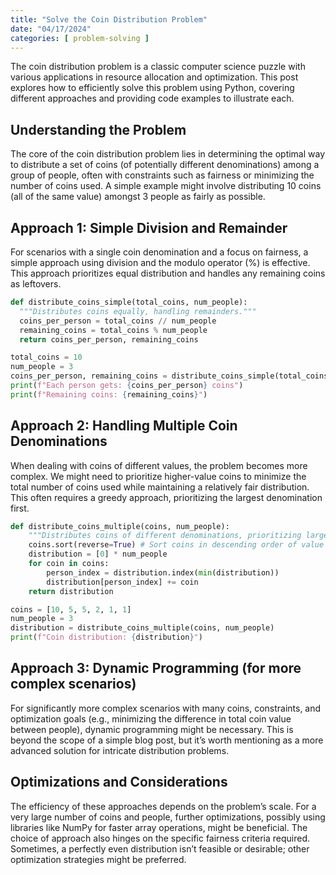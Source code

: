 ```yaml
---
title: "Solve the Coin Distribution Problem"
date: "04/17/2024"
categories: [ problem-solving ]
---
```


The coin distribution problem is a classic computer science puzzle with various applications in resource allocation and optimization.  This post explores how to efficiently solve this problem using Python, covering different approaches and providing code examples to illustrate each.

## Understanding the Problem

The core of the coin distribution problem lies in determining the optimal way to distribute a set of coins (of potentially different denominations) among a group of people, often with constraints such as fairness or minimizing the number of coins used.  A simple example might involve distributing 10 coins (all of the same value) amongst 3 people as fairly as possible.

##  Approach 1: Simple Division and Remainder

For scenarios with a single coin denomination and a focus on fairness, a simple approach using division and the modulo operator (%) is effective. This approach prioritizes equal distribution and handles any remaining coins as leftovers.

```python
def distribute_coins_simple(total_coins, num_people):
  """Distributes coins equally, handling remainders."""
  coins_per_person = total_coins // num_people
  remaining_coins = total_coins % num_people
  return coins_per_person, remaining_coins

total_coins = 10
num_people = 3
coins_per_person, remaining_coins = distribute_coins_simple(total_coins, num_people)
print(f"Each person gets: {coins_per_person} coins")
print(f"Remaining coins: {remaining_coins}")
```


## Approach 2: Handling Multiple Coin Denominations

When dealing with coins of different values, the problem becomes more complex.  We might need to prioritize higher-value coins to minimize the total number of coins used while maintaining a relatively fair distribution.  This often requires a greedy approach, prioritizing the largest denomination first.

```python
def distribute_coins_multiple(coins, num_people):
    """Distributes coins of different denominations, prioritizing larger values."""
    coins.sort(reverse=True) # Sort coins in descending order of value
    distribution = [0] * num_people
    for coin in coins:
        person_index = distribution.index(min(distribution))
        distribution[person_index] += coin
    return distribution

coins = [10, 5, 5, 2, 1, 1]
num_people = 3
distribution = distribute_coins_multiple(coins, num_people)
print(f"Coin distribution: {distribution}")

```

##  Approach 3: Dynamic Programming (for more complex scenarios)


For significantly more complex scenarios with many coins, constraints, and optimization goals (e.g., minimizing the difference in total coin value between people), dynamic programming might be necessary.  This is beyond the scope of a simple blog post, but it's worth mentioning as a more advanced solution for intricate distribution problems.


##  Optimizations and Considerations

The efficiency of these approaches depends on the problem's scale. For a very large number of coins and people, further optimizations, possibly using libraries like NumPy for faster array operations, might be beneficial. The choice of approach also hinges on the specific fairness criteria required.  Sometimes, a perfectly even distribution isn't feasible or desirable; other optimization strategies might be preferred.

